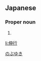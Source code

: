==Japanese==
{{ja-kanjitab|のぶ|ゆき}}

===Proper noun===
{{ja-pos|proper|のぶゆき}}

# {{given name|male|lang=ja}}

[[Category:Japanese male given names|のぶゆき]]

[[li:伸行]]